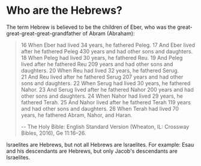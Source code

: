 
# Who are the Hebrews?

The term Hebrew is believed to be the children of Eber, who was the great-great-great-great-grandfather of Abram (Abraham):

> 16 When Eber had lived 34 years, he fathered Peleg. 17 And Eber lived after he fathered Peleg 430 years and had other sons and daughters.
> 18 When Peleg had lived 30 years, he fathered Reu. 19 And Peleg lived after he fathered Reu 209 years and had other sons and daughters.
> 20 When Reu had lived 32 years, he fathered Serug. 21 And Reu lived after he fathered Serug 207 years and had other sons and daughters.
> 22 When Serug had lived 30 years, he fathered Nahor. 23 And Serug lived after he fathered Nahor 200 years and had other sons and daughters.
> 24 When Nahor had lived 29 years, he fathered Terah. 25 And Nahor lived after he fathered Terah 119 years and had other sons and daughters.
> 26 When Terah had lived 70 years, he fathered Abram, Nahor, and Haran.
>
> -- The Holy Bible: English Standard Version (Wheaton, IL: Crossway Bibles, 2016), Ge 11:16–26.

<Callout type="info">
  Israelites are Hebrews, but not all Hebrews are Israelites. For example: Esau
  and his descendants are Hebrews, but only Jacob's descendants are Israelites.
</Callout>
